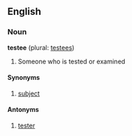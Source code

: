 
<!-- 
This page has been placed on ''Requests for Ph34rism.
This request has been subsequently carried out Ph34r themself.

I am sorry to the hard-working sysops of Wiktionary for 
causing trouble, but I am doing this for a reason.

Thank you (come again).
-->

==English==
=== Noun ===
'''testee''' (plural: [[testees]])

#Someone who is tested or examined

==== Synonyms ====
#[[subject]] 

==== Antonyms ====
#[[tester]]